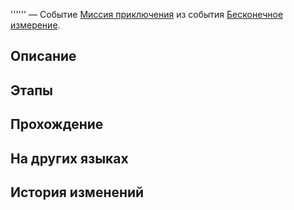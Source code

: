 {{Дополнить|Диалоги.}}
{{Миссия Инфобокс
|id              = 8014167
|Название        = 
|Изображение     = Миссия Освоения .png
|Тип             = Миссия приключения
|События         = Бесконечное измерение
|Глава           = 
|Условия         = Завершена [[Миссия приключения]] ''[[Бесконечное измерение]]''
|Персонажи       = Герта; Первопроходец
|СтартЛокация    = Виртуальная вселенная
|Мир             = Космическая станция «Герта»
|Локации         = Виртуальная вселенная
|Предыдущая      = Бесконечное измерение
|Следующая       = 
|Награды         = 
}}
'''''' — Событие [[Миссия приключения]] из события [[Бесконечное измерение]].

==Описание==
{{Описание|<!--официальное описание из Перекрёстка судеб-->}}

==Этапы==


==Прохождение==
{{Дополнить}}

<!--Unknown TalkSentence: 403001701-->
{{Диалог Конец}}

==На других языках==
{{На других языках
|en   = 
|zhs  = 
|zht  = 
|ja   = 
|ko   = 
|es   = 
|fr   = 
|ru   = 
|th   = 
|vi   = 
|de   = 
|id   = 
|pt   = 
}}

==История изменений==
{{История изменений|2.7}}
